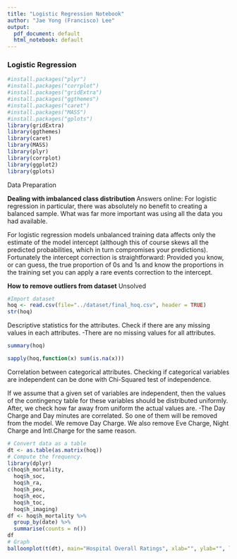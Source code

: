 ```yaml
---
title: "Logistic Regression Notebook"
author: "Jae Yong (Francisco) Lee"
output:
  pdf_document: default
  html_notebook: default
---
```


### Logistic Regression
```r
#install.packages("plyr")
#install.packages("corrplot")
#install.packages("gridExtra")
#install.packages("ggthemes")
#install.packages("caret")
#install.packages("MASS")
#install.packages("gplots")
library(gridExtra)
library(ggthemes)
library(caret)
library(MASS)
library(plyr)
library(corrplot)
library(ggplot2)
library(gplots)
```
Data Preparation

**Dealing with imbalanced class distribution**
Answers online: 
For logistic regression in particular, there was absolutely no benefit to creating a balanced sample. What was far more important was using all the data you had available. 

For logistic regression models unbalanced training data affects only the estimate of the model intercept (although this of course skews all the predicted probabilities, which in turn compromises your predictions). Fortunately the intercept correction is straightforward: Provided you know, or can guess, the true proportion of 0s and 1s and know the proportions in the training set you can apply a rare events correction to the intercept.

**How to remove outliers from dataset**
Unsolved

```r
#Import dataset
hoq <- read.csv(file="../dataset/final_hoq.csv", header = TRUE)
str(hoq)
```

Descriptive statistics for the attributes.
Check if there are any missing values in each attributes.
-There are no missing values for all attributes. 
```r

summary(hoq)

sapply(hoq,function(x) sum(is.na(x)))
```

Correlation between categorical attributes. Checking if categorical variables are independent can be done with Chi-Squared test of independence.

If we assume that a given set of variables are independent, then the values of the contingency table for these variables should be distributed uniformly. After, we check how far away from uniform the actual values are.
-The Day Charge and Day minutes are correlated. So one of them will be removed from the model. We remove Day Charge. We also remove Eve Charge, Night Charge and Intl.Charge for the same reason.
```r
# Convert data as a table
dt <- as.table(as.matrix(hoq))
# Compute the frequency.
library(dplyr)
c(hoq$h_mortality,
  hoq$h_soc,
  hoq$h_ra,
  hoq$h_pex,
  hoq$h_eoc,
  hoq$h_toc,
  hoq$h_imaging)
df <- hoq$h_mortality %>%
  group_by(date) %>%
  summarise(counts = n())
df
# Graph
balloonplot(t(dt), main="Hospital Overall Ratings", xlab="", ylab="", label=FALSE, show.margins=FALSE)
```
